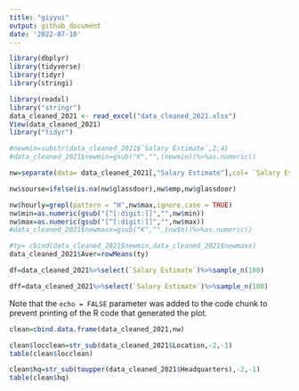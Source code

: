 ```yaml
---
title: "giyyui"
output: github_document
date: '2022-07-10'
---
```


```r
library(dbplyr)
library(tidyverse)
library(tidyr)
library(stringi)
```


```r
library(readxl)
library("stringr")
data_cleaned_2021 <- read_excel("data_cleaned_2021.xlsx")
View(data_cleaned_2021)
library("tidyr")
```


```r
#newmin=substr(data_cleaned_2021$`Salary Estimate`,2,4)
#data_cleaned_2021$newmin=gsub("K","",(newmin))%>%as.numeric()


```
```r
nw=separate(data= data_cleaned_2021[,"Salary Estimate"],col= `Salary Estimate`,into= c("emp","min","max","glassdoor") ,sep ="([$()])")
```


```r
nw$sourse=ifelse(is.na(nw$glassdoor),nw$emp,nw$glassdoor)
```


```r
nw$hourly=grepl(pattern = "H",nw$max,ignore.case = TRUE)
nw$min=as.numeric(gsub("[^[:digit:]]","",nw$min))
nw$max=as.numeric(gsub("[^[:digit:]]","",nw$max))
#data_cleaned_2021$newmaxx=gsub("K","",(nw$o))%>%as.numeric()

```

```r
#ty= cbind(data_cleaned_2021$newmin,data_cleaned_2021$newmaxx)
data_cleaned_2021$Aver=rowMeans(ty)
```

```r
df=data_cleaned_2021%>%select(`Salary Estimate`)%>%sample_n(100)
```

```r
dff=data_cleaned_2021%>%select(`Salary Estimate`)%>%sample_n(100)
```

Note that the `echo = FALSE` parameter was added to the code chunk to prevent printing of the R code that generated the plot.
```r
clean=cbind.data.frame(data_cleaned_2021,nw)
```

```r
clean$locclean=str_sub(data_cleaned_2021$Location,-2,-1)
table(clean$locclean)
```
```r
clean$hq=str_sub(toupper(data_cleaned_2021$Headquarters),-2,-1)
table(clean$hq)

```



